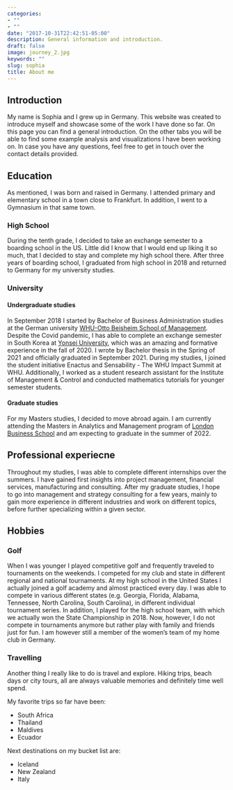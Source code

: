 ```yaml
---
categories:
- ""
- ""
date: "2017-10-31T22:42:51-05:00"
description: General information and introduction.
draft: false
image: journey_2.jpg
keywords: ""
slug: sophia
title: About me
---
```



## Introduction
My name is Sophia and I grew up in Germany. This website was created to introduce myself and showcase some of the work I have done so far. On this page you can find a general introduction. On the other tabs you will be able to find some example analysis and visualizations I have been working on. In case you have any questions, feel free to get in touch over the contact details provided. 

## Education 
As mentioned, I was born and raised in Germany. I attended primary and elementary school in a town close to Frankfurt. In addition, I went to a Gymnasium in that same town.

### High School
During the tenth grade, I decided to take an exchange semester to a boarding school in the US. Little did I know that I would end up liking it so much, that I decided to stay and complete my high school there. After three years of boarding school, I graduated from high school in 2018 and returned to Germany for my university studies. 

### University 

#### Undergraduate studies 
In September 2018 I started by Bachelor of Business Administration studies at the German university [WHU-Otto Beisheim School of Management](https://www.whu.edu/en/). Despite the Covid pandemic, I has able to complete an exchange semester in South Korea at [Yonsei University](https://www.yonsei.ac.kr/en_sc/index.jsp), which was an amazing and formative experience in the fall of 2020. I wrote by Bachelor thesis in the Spring of 2021 and officially graduated in September 2021. 
During my studies, I joined the student initiative Enactus and Sensability - The WHU Impact Summit at WHU. Additionally, I worked as a student research assistant for the Institute of Management & Control and conducted mathematics tutorials for younger semester students. 

#### Graduate studies
For my Masters studies, I decided to move abroad again. I am currently attending the Masters in Analytics and Management program of [London Business School](https://www.london.edu/) and am expecting to graduate in the summer of 2022. 

## Professional experiecne 
Throughout my studies, I was able to complete different internships over the summers. I have gained first insights into project management, financial services, manufacturing and consulting. After my graduate studies, I hope to go into management and strategy consulting for a few years, mainly to gain more experience in different industries and work on different topics, before further specializing within a given sector. 

## Hobbies

### Golf 
When I was younger I played competitive golf and frequently traveled to tournaments on the weekends. I competed for my club and state in different regional and national tournaments. At my high school in the United States I actually joined a golf academy and almost practiced every day. I was able to compete in various different states (e.g. Georgia, Florida, Alabama, Tennessee, North Carolina, South Carolina), in different individual tournament series. In addition, I played for the high school team, with which we actually won the State Championship in 2018. 
Now, however, I do not compete in tournaments anymore but rather play with family and friends just for fun. I am however still a member of the women's team of my home club in Germany. 

### Travelling 
Another thing I really like to do is travel and explore. Hiking trips, beach days or city tours, all are always valuable memories and definitely time well spend. 

My favorite trips so far have been: 

* South Africa
* Thailand
* Maldives 
* Ecuador 

Next destinations on my bucket list are: 

* Iceland
* New Zealand
* Italy 



